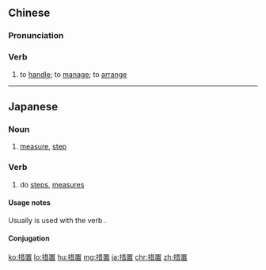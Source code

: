 ==Chinese==
{{zh-forms}}

===Pronunciation===
{{zh-pron
|m=cuòzhì
|cat=v
}}

===Verb===
{{zh-verb}}

# to [[handle]]; to [[manage]]; to [[arrange]]

----

==Japanese==
{{ja-kanjitab|そ|ち|yomi=on}}

===Noun===
{{ja-noun|そち}}

# [[measure]], [[step]]
#: {{ja-usex|～するための措置を取る|～ する ため の そち を とる|take measures to ...}}

===Verb===
{{ja-verb-suru|そち}}

# do [[step]]s, [[measure]]s

====Usage notes====
Usually {{l|ja|措置}} is used with the verb {{l|ja|取る}}.

====Conjugation====
{{ja-suru|そち}}

[[ko:措置]]
[[lo:措置]]
[[hu:措置]]
[[mg:措置]]
[[ja:措置]]
[[chr:措置]]
[[zh:措置]]